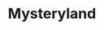 ---
# src/content/docs/index.mdx
title: "Mysteryland"

description: "This is a description of my page."

pubDate: 2023-10-01

updatedDate: 2025-03-31

featuredImage: "/src/content/gallery/2023/10-12/2023-10-12_20-00-00.jpg"

tags: ["Konzert"]

sidebar:
  # Set a custom label for the link
  label: Custom sidebar label
  # Set a custom order for the link (lower numbers are displayed higher up)
  order: 1
  # Add a badge to the link
  badge:
    text: New
    variant: tip

---